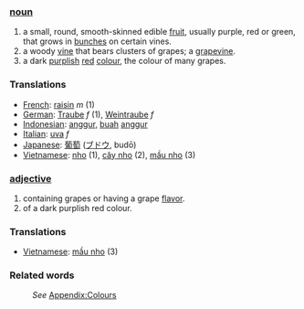 ===[[noun]]===
#a small, round, smooth-skinned edible [[fruit]], usually purple, red or green, that grows in [[bunch]]es on certain vines.
#a woody [[vine]] that bears clusters of grapes; a [[grapevine]].
#a dark [[purple|purplish]] [[red]] [[color|colour]], the colour of many grapes.

=== Translations ===
*[[French]]: [[raisin]] ''m'' (1)
*[[German]]: [[Traube]] ''f'' (1), [[Weintraube]] ''f''
*[[Indonesian]]: [[anggur]], [[buah]] [[anggur]]
*[[Italian]]: [[uva]] ''f''
*[[Japanese]]: [[葡萄]] ([[ブドウ]], budō)
*[[Vietnamese]]: [[nho]] (1), [[cây nho]] (2), [[mầu nho]] (3)

===[[adjective]]===
#containing grapes or having a grape [[flavor]].
#of a dark purplish red colour.

=== Translations ===
*[[Vietnamese]]: [[mầu nho]] (3)

===Related words===
:''See'' [[Wiktionary_Appendix:Colours|Appendix:Colours]]